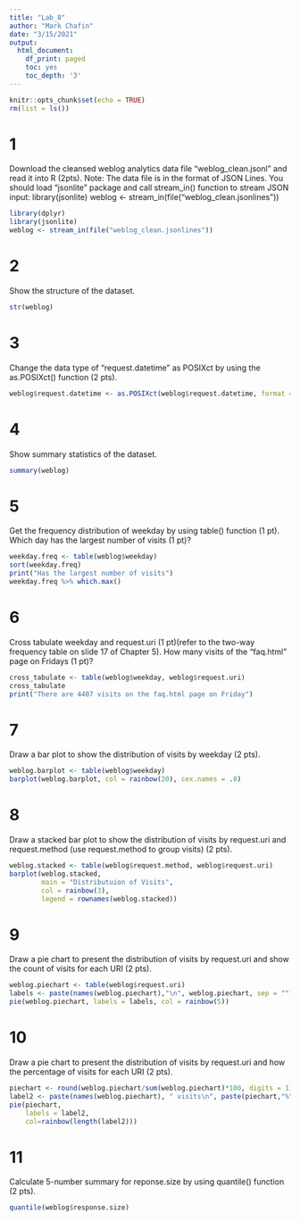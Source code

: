 ---
title: "Lab_8"
author: "Mark Chafin"
date: "3/15/2021"
output:
  html_document:
    df_print: paged
    toc: yes
    toc_depth: '3'
---

```{r setup, include=FALSE}
knitr::opts_chunk$set(echo = TRUE)
rm(list = ls())
```
# 1 
Download the cleansed weblog analytics data file “weblog_clean.jsonl” and read it into R (2pts). Note: The data file is in the format of JSON Lines. You should load “jsonlite” package and call stream_in() function to stream JSON input:
library(jsonlite)
weblog <- stream_in(file("weblog_clean.jsonlines"))

```{r}
library(dplyr)
library(jsonlite)
weblog <- stream_in(file("weblog_clean.jsonlines"))
```

# 2
Show the structure of the dataset.

```{r}
str(weblog)
```

# 3
Change the data type of “request.datetime” as POSIXct by using the as.POSIXct() function (2 pts).

```{r}
weblog$request.datetime <- as.POSIXct(weblog$request.datetime, format = "%Y-%m-%d %H:%M:%S")
```

# 4
Show summary statistics of the dataset.
```{r}
summary(weblog)
```

# 5
Get the frequency distribution of weekday by using table() function (1 pt). Which day has the largest number of visits (1 pt)?
```{r}
weekday.freq <- table(weblog$weekday)
sort(weekday.freq)
print("Has the largest number of visits")
weekday.freq %>% which.max() 
```

# 6
Cross tabulate weekday and request.uri (1 pt)(refer to the two-way frequency table on slide 17 of Chapter 5). How many visits of the “faq.html” page on Fridays (1 pt)? 
```{r}
cross_tabulate <- table(weblog$weekday, weblog$request.uri)
cross_tabulate 
print("There are 4407 visits on the faq.html page on Friday")
```

# 7
Draw a bar plot to show the distribution of visits by weekday (2 pts).
```{r}
weblog.barplot <- table(weblog$weekday)
barplot(weblog.barplot, col = rainbow(20), cex.names = .8)
```

# 8
Draw a stacked bar plot to show the distribution of visits by request.uri and request.method (use request.method to group visits) (2 pts).
```{r}
weblog.stacked <- table(weblog$request.method, weblog$request.uri)
barplot(weblog.stacked,
        main = "Distributuion of Visits",
        col = rainbow(3),
        legend = rownames(weblog.stacked))
```

# 9
Draw a pie chart to present the distribution of visits by request.uri and show the count of visits for each URI (2 pts).
```{r}
weblog.piechart <- table(weblog$request.uri)
labels <- paste(names(weblog.piechart),"\n", weblog.piechart, sep = "")
pie(weblog.piechart, labels = labels, col = rainbow(5))
```

# 10
Draw a pie chart to present the distribution of visits by request.uri and how the percentage of visits for each URI (2 pts).
```{r}
piechart <- round(weblog.piechart/sum(weblog.piechart)*100, digits = 1)
label2 <- paste(names(weblog.piechart), " visits\n", paste(piechart,"%"), sep="")
pie(piechart,
    labels = label2,
    col=rainbow(length(label2)))
```

# 11
Calculate 5-number summary for reponse.size by using quantile() function (2 pts).
```{r}
quantile(weblog$response.size)
```